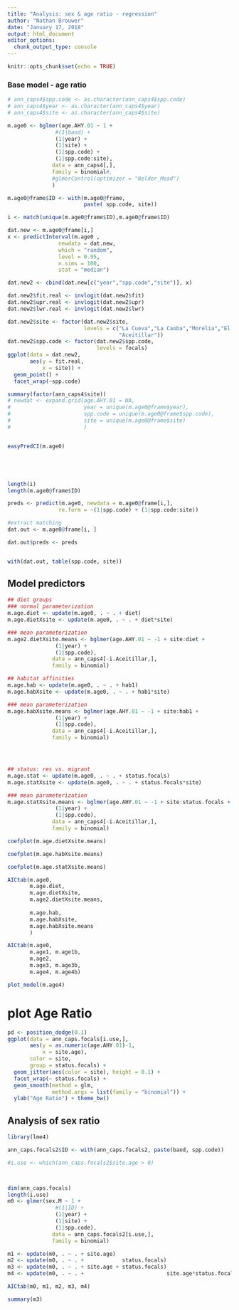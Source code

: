 ```yaml
---
title: "Analysis: sex & age ratio - regression"
author: "Nathan Brouwer"
date: "January 17, 2018"
output: html_document
editor_options: 
  chunk_output_type: console
---
```


```r
knitr::opts_chunk$set(echo = TRUE)
```




### Base model - age ratio

```r
# ann_caps4$spp.code <- as.character(ann_caps4$spp.code)
# ann_caps4$year <- as.character(ann_caps4$year)
# ann_caps4$site <- as.character(ann_caps4$site)

m.age0 <- bglmer(age.AHY.01 ~ 1 +
               #(1|band) +
               (1|year) +
               (1|site) +
               (1|spp.code) +
               (1|spp.code:site),
              data = ann_caps4[,],
              family = binomial#,
              #glmerControl(optimizer = "Nelder_Mead")
              )
```











```r
m.age0@frame$ID <- with(m.age0@frame,
                        paste( spp.code, site))

i <- match(unique(m.age0@frame$ID),m.age0@frame$ID)

dat.new <- m.age0@frame[i,]
x <- predictInterval(m.age0 ,
                newdata = dat.new,
                which = "random",
                level = 0.95,
                n.sims = 100,
                stat = "median")

dat.new2 <- cbind(dat.new[c("year","spp.code","site")], x)

dat.new2$fit.real <- invlogit(dat.new2$fit)
dat.new2$upr.real <- invlogit(dat.new2$upr)
dat.new2$lwr.real <- invlogit(dat.new2$lwr)
```




```r
dat.new2$site <- factor(dat.new2$site,
                        levels = c("La Cueva","La Caoba","Morelia","El Corral",
                                   "Aceitillar"))
dat.new2$spp.code <- factor(dat.new2$spp.code,
                            levels = focals)
ggplot(data = dat.new2,
       aes(y = fit.real,
           x = site)) +
  geom_point() +
  facet_wrap(~spp.code) 
```




```r
summary(factor(ann_caps4$site))
# newdat <- expand.grid(age.AHY.01 = NA,
#                       year = unique(m.age0@frame$year),
#                       spp.code = unique(m.age0@frame$spp.code),
#                       site = unique(m.age0@frame$site)
#                       )


easyPredCI(m.age0)





length(i)
length(m.age0@frame$ID)

preds <- predict(m.age0, newdata = m.age0@frame[i,], 
                re.form = ~(1|spp.code) + (1|spp.code:site))

#extract matching 
dat.out <- m.age0@frame[i, ]

dat.out$preds <- preds


with(dat.out, table(spp.code, site))

```












## Model predictors
```r
## diet groups
### normal parameterization
m.age.diet <- update(m.age0, . ~ . + diet)
m.age.dietXsite <- update(m.age0, . ~ . + diet*site)

### mean parameterization
m.age2.dietXsite.means <- bglmer(age.AHY.01 ~ -1 + site:diet +
               (1|year) +
               (1|spp.code),
              data = ann_caps4[-i.Aceitillar,],
              family = binomial)

## habitat affinities
m.age.hab <- update(m.age0, . ~ . + hab1)
m.age.habXsite <- update(m.age0, . ~ . + hab1*site)

### mean parameterization
m.age.habXsite.means <- bglmer(age.AHY.01 ~ -1 + site:hab1 +
               (1|year) +
               (1|spp.code),
              data = ann_caps4[-i.Aceitillar,],
              family = binomial)




## status: res vs. migrant
m.age.stat <- update(m.age0, . ~ . + status.focals)
m.age.statXsite <- update(m.age0, . ~ . + status.focals*site)

### mean parameterization
m.age.statXsite.means <- bglmer(age.AHY.01 ~ -1 + site:status.focals +
               (1|year) +
               (1|spp.code),
              data = ann_caps4[-i.Aceitillar,],
              family = binomial)
```

```r
coefplot(m.age.dietXsite.means)
```

```r
coefplot(m.age.habXsite.means)
```


```r
coefplot(m.age.statXsite.means)
```


```r
AICtab(m.age0,
       m.age.diet, 
       m.age.dietXsite,
       m.age2.dietXsite.means,
       
       m.age.hab,
       m.age.habXsite,
       m.age.habXsite.means
       )
```


```r
AICtab(m.age0,
       m.age1, m.age1b,
       m.age2, 
       m.age3, m.age3b,
       m.age4, m.age4b)
```


```r
plot_model(m.age4)
```


# plot Age Ratio

```r
pd <- position_dodge(0.1)
ggplot(data = ann_caps.focals[i.use,],
       aes(y = as.numeric(age.AHY.01)-1,
           x = site.age), 
       color = site,
       group = status.focals) +
  geom_jitter(aes(color = site), height = 0.1) +
  facet_wrap(~ status.focals) + 
  geom_smooth(method = glm,
              method.args = list(family = "binomial")) +
  ylab("Age Ratio") + theme_bw()

```




















## Analysis of sex ratio


```r
library(lme4)

ann_caps.focals2$ID <- with(ann_caps.focals2, paste(band, spp.code))

#i.use <- which(ann_caps.focals2$site.age > 0)



dim(ann_caps.focals)
length(i.use)
m0 <- glmer(sex.M ~ 1 +
               #(1|ID) +
               (1|year) +
               (1|site) +
               (1|spp.code),
              data = ann_caps.focals2[i.use,],
              family = binomial)

```


```r
m1 <- update(m0, . ~ . + site.age)
m2 <- update(m0, . ~ . +            status.focals)
m3 <- update(m0, . ~ . + site.age + status.focals)
m4 <- update(m0, . ~ . +                          site.age*status.focals)
```


```r
AICtab(m0, m1, m2, m3, m4)
```

```r
summary(m3)
```

